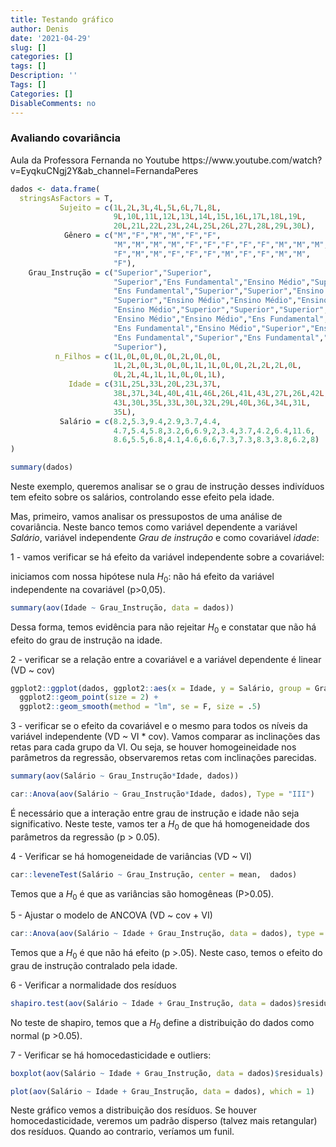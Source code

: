 ```yaml
---
title: Testando gráfico
author: Denis
date: '2021-04-29'
slug: []
categories: []
tags: []
Description: ''
Tags: []
Categories: []
DisableComments: no
---
```


### Avaliando covariância

Aula da Professora Fernanda no Youtube
https://www.youtube.com/watch?v=EyqkuCNgj2Y&ab_channel=FernandaPeres
```r
dados <- data.frame(
  stringsAsFactors = T,
           Sujeito = c(1L,2L,3L,4L,5L,6L,7L,8L,
                       9L,10L,11L,12L,13L,14L,15L,16L,17L,18L,19L,
                       20L,21L,22L,23L,24L,25L,26L,27L,28L,29L,30L),
            Gênero = c("M","F","M","M","F","F",
                       "M","M","M","M","F","F","F","F","F","M","M","M",
                       "F","M","M","F","F","F","M","F","F","M","M",
                       "F"),
    Grau_Instrução = c("Superior","Superior",
                       "Superior","Ens Fundamental","Ensino Médio","Superior",
                       "Ens Fundamental","Superior","Superior","Ensino Médio",
                       "Superior","Ensino Médio","Ensino Médio","Ensino Médio",
                       "Ensino Médio","Superior","Superior","Superior",
                       "Ensino Médio","Ensino Médio","Ens Fundamental",
                       "Ens Fundamental","Ensino Médio","Superior","Ensino Médio",
                       "Ens Fundamental","Superior","Ens Fundamental","Superior",
                       "Superior"),
          n_Filhos = c(1L,0L,0L,0L,0L,2L,0L,0L,
                       1L,2L,0L,3L,0L,0L,1L,1L,0L,0L,2L,2L,2L,0L,
                       0L,2L,4L,1L,1L,0L,0L,1L),
             Idade = c(31L,25L,33L,20L,23L,37L,
                       38L,37L,34L,40L,41L,46L,26L,41L,43L,27L,26L,42L,
                       43L,30L,35L,33L,30L,32L,29L,40L,36L,34L,31L,
                       35L),
           Salário = c(8.2,5.3,9.4,2.9,3.7,4.4,
                       4.7,5.4,5.8,3.2,6,6.9,2,3.4,3.7,4.2,6.4,11.6,
                       8.6,5.5,6.8,4.1,4.6,6.6,7.3,7.3,8.3,3.8,6.2,8)
)
```

```r
summary(dados)
```

Neste exemplo, queremos analisar se o grau de instrução desses indivíduos tem efeito sobre os salários, controlando esse efeito pela idade.

Mas, primeiro, vamos analisar os pressupostos de uma análise de covariância. Neste banco temos como variável dependente a variável _Salário_, variável independente _Grau de instrução_ e como covariável _idade_:

1 - vamos verificar se há efeito da variável independente sobre a covariável:

iniciamos com nossa hipótese nula $H_0$: não há efeito da variável independente na covariável (p>0,05).

```r
summary(aov(Idade ~ Grau_Instrução, data = dados))
```

Dessa forma, temos evidência para não rejeitar $H_0$ e constatar que não há efeito do grau de instrução na idade.


2 - verificar se a relação entre a covariável e a variável dependente é linear (VD ~ cov)

```r
ggplot2::ggplot(dados, ggplot2::aes(x = Idade, y = Salário, group = Grau_Instrução, color = Grau_Instrução))+
  ggplot2::geom_point(size = 2) +
  ggplot2::geom_smooth(method = "lm", se = F, size = .5)

```

3 - verificar se o efeito da covariável e o mesmo para todos os níveis da variável independente (VD ~ VI * cov). Vamos comparar as inclinações das retas para cada grupo da VI. Ou seja, se houver homogeineidade nos parâmetros da regressão, observaremos retas com inclinações parecidas. 
```r
summary(aov(Salário ~ Grau_Instrução*Idade, dados))
```
```r
car::Anova(aov(Salário ~ Grau_Instrução*Idade, dados), Type = "III")
```

É necessário que a interação entre grau de instrução e idade não seja significativo. Neste teste, vamos ter a $H_0$ de que há homogeneidade dos parâmetros da regressão (p > 0.05).


4 - Verificar se há homogeneidade de variâncias (VD ~ VI)

```r
car::leveneTest(Salário ~ Grau_Instrução, center = mean,  dados)
```

Temos que a $H_0$ é que as variâncias são homogêneas (P>0.05).

5 -  Ajustar o modelo de ANCOVA (VD ~ cov + VI)

```r
car::Anova(aov(Salário ~ Idade + Grau_Instrução, data = dados), type = "III")
```

Temos que a $H_0$ é que não há efeito (p >.05). Neste caso, temos o efeito do grau de instrução contralado pela idade. 


6 - Verificar a normalidade dos resíduos
```r
shapiro.test(aov(Salário ~ Idade + Grau_Instrução, data = dados)$residuals)
```

No teste de shapiro, temos que a $H_0$ define a distribuição do dados como normal (p >0.05).

7 - Verificar se há homocedasticidade e outliers:

```r
boxplot(aov(Salário ~ Idade + Grau_Instrução, data = dados)$residuals)
```

```r
plot(aov(Salário ~ Idade + Grau_Instrução, data = dados), which = 1)
```

Neste gráfico vemos a distribuição dos resíduos. Se houver homocedasticidade, veremos um padrão disperso (talvez mais retangular) dos resíduos. Quando ao contrario, veríamos um funil.

